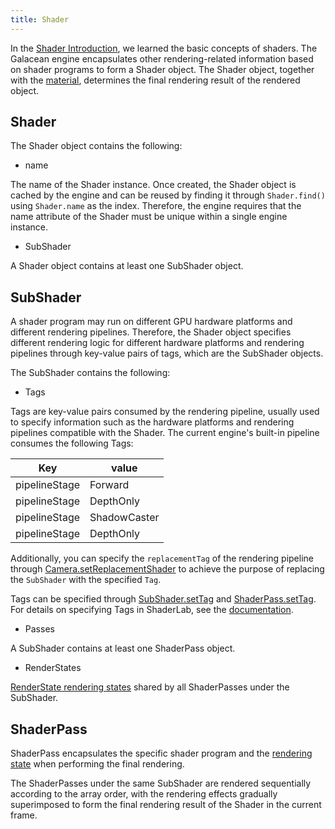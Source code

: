 ```yaml
---
title: Shader
---
```


In the [Shader Introduction](/en/docs/graphics/shader/intro/), we learned the basic concepts of shaders. The Galacean engine encapsulates other rendering-related information based on shader programs to form a Shader object. The Shader object, together with the [material](/en/docs/graphics/material/material/), determines the final rendering result of the rendered object.

## Shader

The Shader object contains the following:

- name

The name of the Shader instance. Once created, the Shader object is cached by the engine and can be reused by finding it through `Shader.find()` using `Shader.name` as the index. Therefore, the engine requires that the name attribute of the Shader must be unique within a single engine instance.

- SubShader

A Shader object contains at least one SubShader object.

## SubShader

A shader program may run on different GPU hardware platforms and different rendering pipelines. Therefore, the Shader object specifies different rendering logic for different hardware platforms and rendering pipelines through key-value pairs of tags, which are the SubShader objects.

The SubShader contains the following:

- Tags

Tags are key-value pairs consumed by the rendering pipeline, usually used to specify information such as the hardware platforms and rendering pipelines compatible with the Shader. The current engine's built-in pipeline consumes the following Tags:

| Key           | value        |
| ------------- | ------------ |
| pipelineStage | Forward      |
| pipelineStage | DepthOnly    |
| pipelineStage | ShadowCaster |
| pipelineStage | DepthOnly    |

Additionally, you can specify the `replacementTag` of the rendering pipeline through [Camera.setReplacementShader](/en/apis/galacean/#Camera-resetReplacementShader) to achieve the purpose of replacing the `SubShader` with the specified `Tag`.

Tags can be specified through [SubShader.setTag](/en/apis/galacean/#SubShader-setTag) and [ShaderPass.setTag](/en/apis/galacean/#ShaderPass-setTag). For details on specifying Tags in ShaderLab, see the [documentation](/en/docs/graphics/shader/shaderLab/syntax/subShader/#tags).

- Passes

A SubShader contains at least one ShaderPass object.

- RenderStates

[RenderState rendering states](/en/docs/graphics/material/composition/#渲染状态) shared by all ShaderPasses under the SubShader.

## ShaderPass

ShaderPass encapsulates the specific shader program and the [rendering state](/en/docs/graphics/material/composition/#渲染状态) when performing the final rendering.

<Callout type="info">
  The ShaderPasses under the same SubShader are rendered sequentially according to the array order, with the rendering effects gradually superimposed to form the final rendering result of the Shader in the current frame.
</Callout>
